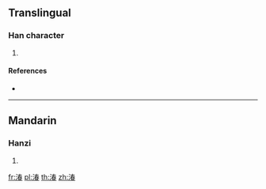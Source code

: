 {{character info/new}}
==Translingual==

===Han character===
{{Han char|rn=85|rad=水|as=09|sn=12|four=35163|canj=EQKA|ids=⿰氵春}}

# {{defn|Han|sort=水09}}

====References====
* {{Han ref|kx=0639.050|dkj=17899|hdz=31666.100|uh=6E77|ud=28279|bh=DA50|bd=55888}}

----

==Mandarin==

===Hanzi===
{{cmn-hanzi|pin=[[chuí]] ([[chui2]])|wg=ch'ui<sup>2</sup>}}

# {{defn|lang=cmn|sort=水09}}

[[fr:湷]]
[[pl:湷]]
[[th:湷]]
[[zh:湷]]